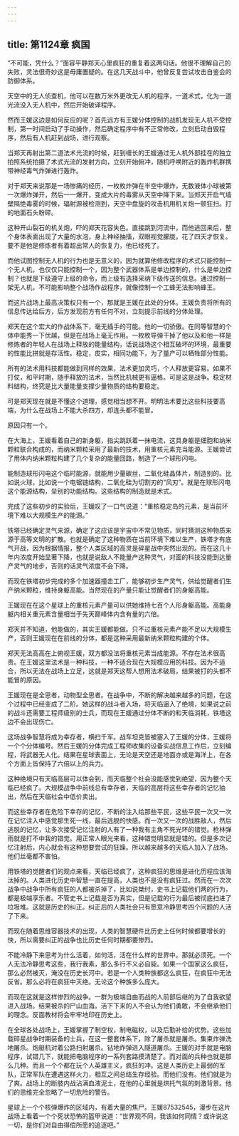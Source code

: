 ```yaml
---
---
---
```

title: 第1124章 疯国
---



“不可能，凭什么？”面容平静郑天心里疯狂的重复着这两句话。他很不理解自己的失败，灵法很奇妙这是毋庸置疑的。在这几天战斗中，他曾反复尝试攻击自鉴会的防御体系。

天空中的无人侦查机，他可以在数万米外更改无人机的程序，一道术式，化为一道光流没入无人机中，然后开始破译程序。

然而王媛这边是如何反应的呢？首先远方有王媛分体控制的战机发现无人机不受控制，第一时间启动了手动操作，然后确定程序中有不正常修改，立刻启动自毁程序，然后有人机赶到战场，进行观察。

当郑天再射出第二道法术光流的时候，赶到缠长的王媛通过无人机外部挂在的独立拍照系统拍摄了术式光流的发射方向，立刻开始俯冲，随机呼唤附近的轰炸机群携带神经毒气炸弹进行轰炸。

对于郑天来说那是一场惨痛的经历，一枚枚炸弹在半空中爆炸，无数液体小球被第一次爆炸弹开，然后一一爆开，变成大片的毒雾从天空中降下来。当郑天开启气墙壁隔绝毒雾的时候，辐射源被检测到，天空中盘旋的攻击机用机关炮一顿狂扫。打的地面石头粉碎。

这种开山裂石的机关炮，吓的郑天花容失色。直接跳到河流中，而他逃回来后，整个身体表面出现了大量的水泡，身上神经抽搐，双眼视觉朦胧，花了四天才恢复。要不是他是修炼者有着超出常人的恢复力，他已经死了。

而他试图控制无人机的行为也是无意义的，因为就算他修改程序的术式只能控制一个无人机，也仅仅只能控制一个，因为整个武器体系是单边控制的，什么是单边控制？也就是下级遵守上级的命令，而上级有选择采纳下级传送的信息。通过控制一架无人机，不可能影响整个战场作战程序，就像控制一个工蜂无法影响蜂王。

而这片战场上最高决策权只有一个，那就是王媛在此处的分体。王媛负责将所有的信息传达给后方，后方发现前方有任何不对，立刻提示前线的分体处理。

郑天在这个宏大的作战体系下，毫无插手的可能。他的一切骄傲。在同等智慧的个体中能秀一下优越，但是在战场上毫无作用。一枚枚导弹干掉了他以及和他一样是修炼者的年轻人在战场上释放的能量结构，话说战场这个相互破坏的环境，最重要的性能比拼就是存活性。稳定，皮实，相同功能下，为了量产可以牺牲部分性能。

所有的法术用科技都能做到同样的效果，法术更加灵巧，个人释放更容易。如果不打仗，和平时期，随手释放的法术，当然比机械更有逼格。可是这是战争。稳定材料结构，终究是比大量能量支撑少量物质的结构要稳定。

可是郑天现在就是不懂这个道理，感觉相当想不开。明明法术要比这些科技要高端，为什么在战场上不能大杀四方，却连头都不能冒。

原因只有一个。

在大海上，王媛看着自己的新身躯，指尖跳跃着一抹电流，这具身躯是细胞和纳米颗粒联合构成的，而纳米颗粒采用了最新的技术，用重核元素充当能源。王媛尝试了用体内纳米颗粒构建了几个复杂的能量回路，制造了一个球形闪电。

能制造球形闪电这个临时能源，就能用少量碳丝，二氧化硅晶体片，制造别的。比如说火球，比如说一个电锯链结构，二氧化硅为切割刃的“风刃”。就是在球形闪电这个能源结构，垒别的功能结构。这些结构的制造就是术式。

完成了这些初步的实验后，王媛叹了一口气说道：“重核稳定岛的元素，是当前环境下难以大规模生产的能源。”

铁塔已经确定灵气来源，确定了这应该是宇宙中不常见物质，同时猜测这种物质来源于高等文明的扩散。也就是确定了这种物质在当前环境下难以生产，铁塔才有底气开战，因为根据情报，整个人类区域的高灵是碎星战中突然出现的。而在这几十年内浓度开始显著下降，也就是说敌人不能量产这种灵气，对面的科技没能到达量产灵气的地步，否则的话灵气浓度不会下降。

而现在铁塔初步完成的多个加速器撞击工厂，能够初步生产灵气，供给觉醒者们生产纳米颗粒，维持身躯高能。当然现在的产量只能让觉醒者们的身躯高能。

王媛现在在这个星球上的重核元素产量可以供她维持七百个人形身躯高能。高能身躯内相关重元素含量相当于先天巅峰体内含有量的六倍。

郑天并不知道，他能做的，其实王媛都能做。只不过重核元素产能不足以大规模生产，否则王媛现在在前线的分体，都是这种采用最新纳米颗粒构建的个体。

郑天无法高高在上俯视王媛，双方都没法将重核元素当成能源。不存在法术很高贵。在王媛这里法术是一种科技，一种不适合现在大规模应用的科技。因为不适合，所以无法在战场上立足，这就是郑天这帮人想用法术破局，结果被打的头都不能冒的原因。

王媛现在是全思者，动物型全思者。在战争中，不断的解决越来越多的问题，在这个过程中已经变成了二阶。她这样的战斗者入场，将天临逼入了绝境，如果说之前的战斗还需要工程师级别的士兵，而现在王媛通过分体不断的和天临消耗，铁塔这边不会出现伤亡。

这场战争智慧将成为幸存者，横扫千军。战车坦克皆被塞入了王媛的分体，王媛将一个个分体编号。然后王媛的分体完成工程师收集的设备实战信息工作后，立刻编程，将武器无人化。结果在星球表面上，无论是天空还是地面亦或是海洋上，在各个方面上皆保持了六倍以上的兵力。

这种绝境只有天临高层可以体会到，而天临整个社会没能感觉到绝望，因为整个天临已经疯了。大规模战争中前线总有幸存者，天临的高层将这些幸存者的记忆抽出，然后在天临社会中低价卖出。

而这些幸存者在危险下幸存的记忆，不断的注入给那些平民，这些平民一次又一次在记忆注入中感觉那生死一线，最后逃脱的快感。而一次又一次的战胜敌人，然后逃脱的记忆，让多次接受记忆注射的人有了一种我有主角不死光环的错觉。枪林弹雨就是打不中我的错觉。用正常人眼光来看，这种错觉明显就是错的。但是多次记忆注射后，内心就会有这种想要尝试的狂躁。所以越来越多的天临人加入了战场。他们丝毫都不害怕。

用铁塔的觉醒者们的观点来看，天临已经疯了，这种疯狂的思维是进化历程应该淘汰掉的。人类进化历史中智慧一直在提高，人类也不是没有疯狂过。然而在一次次战争中战争中所有疯狂的人都被杀掉了，比如说桀纣，史书上记载他们两的行为，都是极端享乐者。不管史书上记载是否为真实，但是记载的行为最后被彻底扫进了垃圾堆。这就是历史的纠正。纠正后的人类社会只有愿意冷静思考四个问题的人活了下来。

而现在随着思维容器技术的出现，人类的智慧硬件比历史上任何时候都要增长的快，所以需要纠正的战争也比历史任何时期都要惨烈。

不能冷静下来思考为什么活着，如何活，活在什么样的世界中。那就必须死。一个人无法冷静思考这些，我行我素，那么多行不义必自毙。如果一个国家这么疯狂，那么必然被灭，淹没在历史长河中。若是一个人类种族都这么疯狂，在疯狂中无法反省。那么必将在疯狂中灭绝。无论这个种族多么庞大。

而现在这就是这样惨烈的战争。一群为极端自由而战的人前部后继的为了自我欲望进入战场。结果被杀的尸山血海。活下下来的人不会认为他们勇敢，不会继承他们的理念。反面教材将会牢牢地印在历史上。

在全球各处战场上，王媛掌握了制空权，制电磁权，以及后勤补给的优势。这些加载碎星战争时期装备的士兵，在这一整套体系下，除了屠杀就是屠杀。集束炸弹洗地屠杀。炮艇机对着公路扫射屠杀。钻地炸弹进入隧道屠杀。王媛的对手就是电脑程序，试错几下，就能把电脑程序的一系列套路摸清楚了。而对面的兵种也就是那么几种。而且一个个都在玩个人英雄主义，疯狂的冲。这是人类历史上最弱的军队，正常军队在遭遇这样火力，相互之间总结生存经验。而他们没有。他们就是为了爽。战场上的断肢内战沾满血液泥土，在他的心里就是烘托气氛的刺激背景。他们的思维完全忽略了一切危险的警告。

星球上一个个核弹爆炸的区域内，有着大量的焦尸。王媛87532545，漫步在这片战场上看着一个个死状恐怖的盔甲说道：“世界观不同，我该如何同情？或许说这一切，是你们对自由得偿所愿的追逐吧。”
